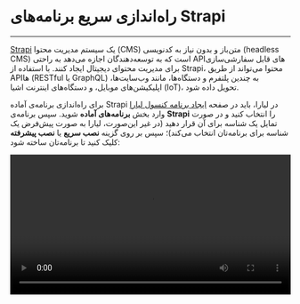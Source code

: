 

<Layout>
<Head>
<title>مستندات راه‌اندازی سریع برنامه‌های Strapi - لیارا</title>
</Head>

# راه‌اندازی سریع برنامه‌های Strapi
<hr className="mb-2" />

<a href="https://strapi.io/" className="text-[#2196f3] ">Strapi</a> 
یک سیستم مدیریت محتوا (CMS) متن‌باز و بدون نیاز به کدنویسی (headless CMS) است که به توسعه‌دهندگان اجازه می‌دهد به راحتی API‌های قابل سفارشی‌سازی برای مدیریت محتوای دیجیتال ایجاد کنند. با استفاده از Strapi، محتوا می‌تواند از طریق API‌ها (RESTful یا GraphQL) به چندین پلتفرم و دستگاه‌ها، مانند وب‌سایت‌ها، اپلیکیشن‌های موبایل، و دستگاه‌های اینترنت اشیا (IoT)، تحویل داده شود.

<div className="h-4" />

برای راه‌اندازی برنامه‌ی آماده Strapi در لیارا، باید در صفحه <a href="https://console.liara.ir/apps/create" className="text-[#2196f3] ">ایجاد برنامه‌ کنسول لیارا</a> وارد بخش <b>برنامه‌های آماده</b> شوید.
سپس برنامه‌ی <b>Strapi</b> 
را انتخاب کنید و در صورت تمایل یک شناسه برای آن قرار دهید (در غیر این‌صورت، لیارا به صورت پیش‌فرض یک شناسه برای برنامه‌تان انتخاب می‌کند)؛ سپس بر روی گزینه **نصب سریع** یا **نصب پیشرفته** کلیک کنید تا برنامه‌تان ساخته شود:
  <div className="h-2" />
  <video
  src="https://files.liara.ir/liara/docs/strapi.mp4"
  controls="controls"
  className="block w-full"
  width="100%"
  />
  <br />

پس از ساخته شدن برنامه، می‌توانید در صفحه <a href="https://console.liara.ir/apps" className="text-[#2196f3] ">پلتفرم</a>، برنامه خود را بررسی کنید. برای نصب دلخواه و انتخاب نسخه مدنظرتان یا انتخاب dockerimage ، باید از گزینه **نصب پیشرفته** یا <a href="/one-click-apps/liara-compose/about/" className="text-[#2196f3]">Liara Compose</a> استفاده کنید. 

<Section id="see-also" title="همچنین بخوانید:" />

<div className='h-2' />
<div className="grid md:grid-cols-1 gap-4">
            {[
      {
        title: "تغییر نسخه‌ی برنامه مستقر شده",
        link: "/one-click-apps/rocketchat/how-tos/choose-version"
      },
  ].map(item =>
    <Link href={item.link}>
    <Card className="flex cursor-pointer w-full items-center justify-between">
        <div className="flex items-center gap-3">
        <h4>
            {item.title}
        </h4>
        </div>
        <GoArrowLeft className="ml-1" />
    </Card>
    </Link>
            )}
</div>


</Layout>